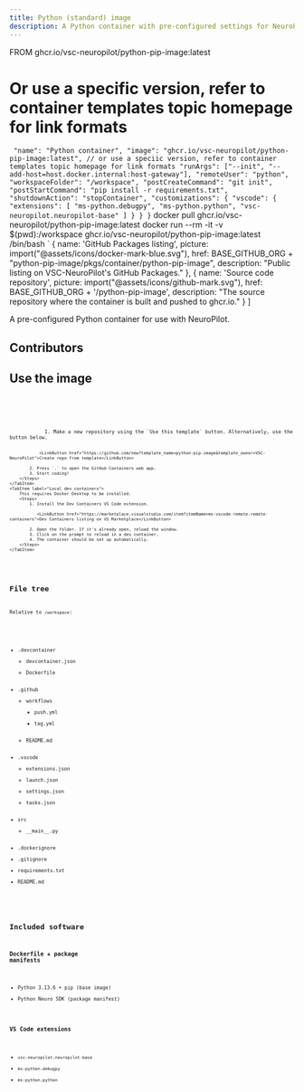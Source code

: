 ```yaml
---
title: Python (standard) image
description: A Python container with pre-configured settings for NeuroPilot.
---
```

FROM ghcr.io/vsc-neuropilot/python-pip-image:latest
# Or use a specific version, refer to container templates topic homepage for link formats
`
  "name": "Python container",
  "image": "ghcr.io/vsc-neuropilot/python-pip-image:latest", // or use a speciic version, refer to container templates topic homepage for link formats
  "runArgs": ["--init", "--add-host=host.docker.internal:host-gateway"],
  "remoteUser": "python",
  "workspaceFolder": "/workspace",
  "postCreateCommand": "git init",
  "postStartCommand": "pip install -r requirements.txt",
  "shutdownAction": "stopContainer",
  "customizations": {
    "vscode": {
      "extensions": [
        "ms-python.debugpy",
        "ms-python.python",
        "vsc-neuropilot.neuropilot-base"
      ]
    }
  }
}`
docker pull ghcr.io/vsc-neuropilot/python-pip-image:latest
docker run --rm -it -v $(pwd):/workspace ghcr.io/vsc-neuropilot/python-pip-image:latest /bin/bash
`
    {
        name: 'GitHub Packages listing',
        picture: import("@assets/icons/docker-mark-blue.svg"),
        href: BASE_GITHUB_ORG + "python-pip-image/pkgs/container/python-pip-image",
        description: "Public listing on VSC-NeuroPilot's GitHub Packages."
    },
    {
        name: 'Source code repository',
        picture: import("@assets/icons/github-mark.svg"),
        href: BASE_GITHUB_ORG + '/python-pip-image',
        description: "The source repository where the container is built and pushed to ghcr.io."
    }
]

A pre-configured Python container for use with NeuroPilot.

<ShowcaseProfile entries={profiles} />

## Contributors

<ContributorList githubRepo="VSC-NeuroPilot/python-pip-image" ignore={SHOWCASE_IGNORES} />

## Use the image

<Tabs syncKey="containerImageObtainMethod">
    <TabItem label="Docker"><Code name="Dockerfile" lang="docker" code={DOCKERFILE} /></TabItem>
    <TabItem label=".devcontainer/devcontainer.json"><Code name=".devcontainer/devcontainer.json" lang="json" code={DEVCONTAINERJSON} /></TabItem>
    <TabItem label="Docker pull"><Code name="docker pull" lang="sh" code={DOCKERPULL} /></TabItem>
    <TabItem label="GitHub Codespaces">
        <Steps>
            1. Make a new repository using the `Use this template` button. Alternatively, use the button below.

                <LinkButton href="https://github.com/new?template_name=python-pip-image&template_owner=VSC-NeuroPilot">Create repo from template</LinkButton>

            2. Press `.` to open the GitHub Containers web app.
            3. Start coding!
        </Steps>
    </TabItem>
    <TabItem label="Local dev containers">
        This requires Docker Desktop to be installed.
        <Steps>
            1. Install the Dev Containers VS Code extension.
            
               <LinkButton href="https://marketplace.visualstudio.com/item?itemName=ms-vscode-remote.remote-containers">Dev Containers listing on VS Marketplace</LinkButton>
            
            2. Open the folder. If it's already open, reload the window.
            3. Click on the prompt to reload in a dev container.
            4. The container should be set up automatically.
        </Steps>
    </TabItem>
</Tabs>

## File tree

Relative to `/workspace`:

<FileTree>

- .devcontainer
    - devcontainer.json
    - Dockerfile
- .github
    - workflows
        - push.yml
        - tag.yml
    - README.md
- .vscode
    - extensions.json
    - launch.json
    - settings.json
    - tasks.json
- src
    - \_\_main\_\_.py
- .dockerignore
- .gitignore
- requirements.txt
- README.md

</FileTree>

## Included software

### Dockerfile + package manifests

- Python 3.13.6 + pip (base image)
- Python Neuro SDK (package manifest)

### VS Code extensions

- `vsc-neuropilot.neuropilot-base`
- `ms-python.debugpy`
- `ms-python.python`
